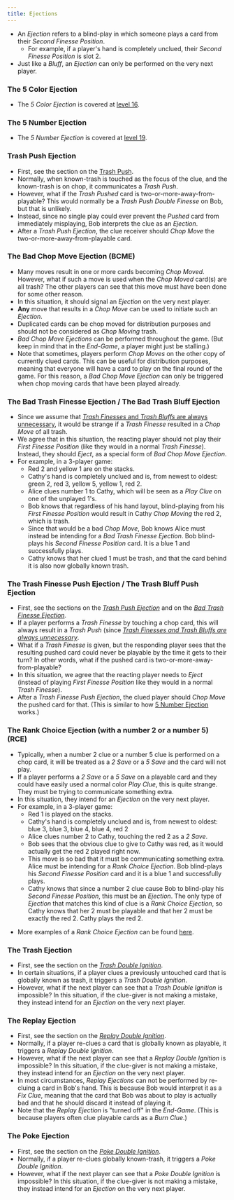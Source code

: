 ```yaml
---
title: Ejections
---
```



- An *Ejection* refers to a blind-play in which someone plays a card from their *Second Finesse Position*.
  - For example, if a player's hand is completely unclued, their *Second Finesse Position* is slot 2.
- Just like a *Bluff*, an *Ejection* can only be performed on the very next player.

### The 5 Color Ejection

- The _5 Color Ejection_ is covered at [level 16](../level-16.mdx#the-5-color-ejection-5ce).

### The 5 Number Ejection

- The _5 Number Ejection_ is covered at [level 19](../level-19.mdx#the-5-number-ejection-5ne).

### Trash Push Ejection

- First, see the section on the [Trash Push](../level-14.mdx#the-trash-push).
- Normally, when known-trash is touched as the focus of the clue, and the known-trash is on chop, it communicates a _Trash Push_.
- However, what if the _Trash Pushed_ card is two-or-more-away-from-playable? This would normally be a _Trash Push Double Finesse_ on Bob, but that is unlikely.
- Instead, since no single play could ever prevent the _Pushed_ card from immediately misplaying, Bob interprets the clue as an _Ejection_.
- After a _Trash Push Ejection_, the clue receiver should _Chop Move_ the two-or-more-away-from-playable card.

### The Bad Chop Move Ejection (BCME)

- Many moves result in one or more cards becoming _Chop Moved_. However, what if such a move is used when the _Chop Moved_ card(s) are all trash? The other players can see that this move must have been done for some other reason.
- In this situation, it should signal an _Ejection_ on the very next player.
- **Any** move that results in a _Chop Move_ can be used to initiate such an _Ejection_.
- Duplicated cards can be chop moved for distribution purposes and should not be considered as _Chop Moving_ trash.
- _Bad Chop Move Ejections_ can be performed throughout the game. (But keep in mind that in the _End-Game_, a player might just be stalling.)
- Note that sometimes, players perform _Chop Moves_ on the other copy of currently clued cards. This can be useful for distribution purposes, meaning that everyone will have a card to play on the final round of the game. For this reason, a _Bad Chop Move Ejection_ can only be triggered when chop moving cards that have been played already.

### The Bad Trash Finesse Ejection / The Bad Trash Bluff Ejection

- Since we assume that [_Trash Finesses_ and _Trash Bluffs_ are always unnecessary](../level-25.mdx#trash-finesses-and-trash-bluffs-are-always-unnecessary), it would be strange if a _Trash Finesse_ resulted in a _Chop Move_ of all trash.
- We agree that in this situation, the reacting player should not play their _First Finesse Position_ (like they would in a normal _Trash Finesse_). Instead, they should _Eject_, as a special form of _Bad Chop Move Ejection_.
- For example, in a 3-player game:
  - Red 2 and yellow 1 are on the stacks.
  - Cathy's hand is completely unclued and is, from newest to oldest: green 2, red 3, yellow 5, yellow 1, red 2.
  - Alice clues number 1 to Cathy, which will be seen as a _Play Clue_ on one of the unplayed 1's.
  - Bob knows that regardless of his hand layout, blind-playing from his _First Finesse Position_ would result in Cathy _Chop Moving_ the red 2, which is trash.
  - Since that would be a bad _Chop Move_, Bob knows Alice must instead be intending for a _Bad Trash Finesse Ejection_. Bob blind-plays his _Second Finesse Position_ card. It is a blue 1 and successfully plays.
  - Cathy knows that her clued 1 must be trash, and that the card behind it is also now globally known trash.

### The Trash Finesse Push Ejection / The Trash Bluff Push Ejection

- First, see the sections on the _[Trash Push Ejection](#trash-push-ejection)_ and on the _[Bad Trash Finesse Ejection](#the-bad-trash-finesse-ejection--the-bad-trash-bluff-ejection)_.
- If a player performs a _Trash Finesse_ by touching a chop card, this will always result in a _Trash Push_ (since _[Trash Finesses and Trash Bluffs are always unnecessary](../level-25.mdx#trash-finesses-and-trash-bluffs-are-always-unnecessary)_.
- What if a _Trash Finesse_ is given, but the responding player sees that the resulting pushed card could never be playable by the time it gets to their turn? In other words, what if the pushed card is two-or-more-away-from-playable?
- In this situation, we agree that the reacting player needs to _Eject_ (instead of playing _First Finesse Position_ like they would in a normal _Trash Finesse_).
- After a _Trash Finesse Push Ejection_, the clued player should _Chop Move_ the pushed card for that. (This is similar to how [5 Number Ejection](../level-19.mdx#the-5-number-ejection-5ne) works.)

### The Rank Choice Ejection (with a number 2 or a number 5) (RCE)

- Typically, when a number 2 clue or a number 5 clue is performed on a chop card, it will be treated as a _2 Save_ or a _5 Save_ and the card will not play.
- If a player performs a _2 Save_ or a _5 Save_ on a playable card and they could have easily used a normal color _Play Clue_, this is quite strange. They must be trying to communicate something extra.
- In this situation, they intend for an _Ejection_ on the very next player.
- For example, in a 3-player game:
  - Red 1 is played on the stacks.
  - Cathy's hand is completely unclued and is, from newest to oldest: blue 3, blue 3, blue 4, blue 4, red 2
  - Alice clues number 2 to Cathy, touching the red 2 as a _2 Save_.
  - Bob sees that the obvious clue to give to Cathy was red, as it would actually get the red 2 played right now.
  - This move is so bad that it must be communicating something extra. Alice must be intending for a _Rank Choice Ejection_. Bob blind-plays his _Second Finesse Position_ card and it is a blue 1 and successfully plays.
  - Cathy knows that since a number 2 clue cause Bob to blind-play his _Second Finesse Position_, this must be an _Ejection_. The only type of _Ejection_ that matches this kind of clue is a _Rank Choice Ejection_, so Cathy knows that her 2 must be playable and that her 2 must be exactly the red 2. Cathy plays the red 2.

<RankChoice />

- More examples of a _Rank Choice Ejection_ can be found [here](../examples/rank-choice-ejection.mdx).

### The Trash Ejection

- First, see the section on the _[Trash Double Ignition](../level-22.mdx#the-trash-double-ignition-tdi)_.
- In certain situations, if a player clues a previously untouched card that is globally known as trash, it triggers a _Trash Double Ignition_.
- However, what if the next player can see that a _Trash Double Ignition_ is impossible? In this situation, if the clue-giver is not making a mistake, they instead intend for an _Ejection_ on the very next player.

### The Replay Ejection

- First, see the section on the _[Replay Double Ignition](../level-22.mdx#the-replay-double-ignition-rdi)_.
- Normally, if a player re-clues a card that is globally known as playable, it triggers a _Replay Double Ignition_.
- However, what if the next player can see that a _Replay Double Ignition_ is impossible? In this situation, if the clue-giver is not making a mistake, they instead intend for an _Ejection_ on the very next player.
- In most circumstances, _Replay Ejections_ can not be performed by re-cluing a card in Bob's hand. This is because Bob would interpret it as a _Fix Clue_, meaning that the card that Bob was about to play is actually bad and that he should discard it instead of playing it.
- Note that the _Replay Ejection_ is "turned off" in the _End-Game_. (This is because players often clue playable cards as a _Burn Clue_.)

### The Poke Ejection

- First, see the section on the _[Poke Double Ignition](../level-22.mdx#the-poke-double-ignition-pdi)_.
- Normally, if a player re-clues globally known-trash, it triggers a _Poke Double Ignition_.
- However, what if the next player can see that a _Poke Double Ignition_ is impossible? In this situation, if the clue-giver is not making a mistake, they instead intend for an _Ejection_ on the very next player.
